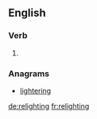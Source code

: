 ==English==

===Verb===
{{head|en|present participle}}

# {{present participle of|relight|lang=en|nocat=1}}

===Anagrams===
* [[lightering#English|lightering]]

[[de:relighting]]
[[fr:relighting]]